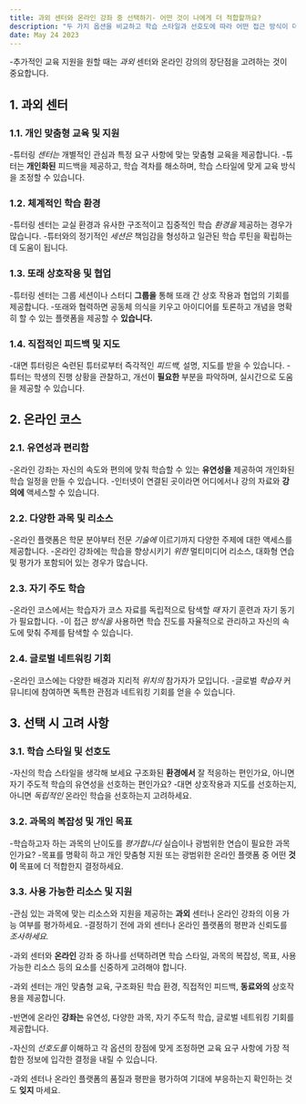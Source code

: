 ```yaml
---
title: 과외 센터와 온라인 강좌 중 선택하기- 어떤 것이 나에게 더 적합할까요?
description: "두 가지 옵션을 비교하고 학습 스타일과 선호도에 따라 어떤 접근 방식이 더 적합한지 결정하는 데 도움이 되는 지침을 제공합니다."
date: May 24 2023
---
```


-추가적인 교육 지원을 원할 때는 _과외_ 센터와 온라인 강의의 장단점을 고려하는 것이 중요합니다. 



## 1. 과외 센터
### 1.1. 개인 맞춤형 교육 및 지원

-튜터링 _센터는_ 개별적인 관심과 특정 요구 사항에 맞는 맞춤형 교육을 제공합니다.
-튜터는 **개인화된** 피드백을 제공하고, 학습 격차를 해소하며, 학습 스타일에 맞게 교육 방식을 조정할 수 있습니다.
### 1.2. 체계적인 학습 환경

-튜터링 센터는 교실 환경과 유사한 구조적이고 집중적인 학습 _환경을_ 제공하는 경우가 많습니다.
-튜터와의 정기적인 _세션은_ 책임감을 형성하고 일관된 학습 루틴을 확립하는 데 도움이 됩니다.
### 1.3. 또래 상호작용 및 협업

-튜터링 센터는 그룹 세션이나 스터디 **그룹을** 통해 또래 간 상호 작용과 협업의 기회를 제공합니다.
-또래와 협력하면 공동체 의식을 키우고 아이디어를 토론하고 개념을 명확히 할 수 있는 플랫폼을 제공할 수 **있습니다.**
### 1.4. 직접적인 피드백 및 지도

-대면 튜터링은 숙련된 튜터로부터 즉각적인 _피드백,_ 설명, 지도를 받을 수 있습니다.
-튜터는 학생의 진행 상황을 관찰하고, 개선이 **필요한** 부분을 파악하며, 실시간으로 도움을 제공할 수 있습니다.
## 2. 온라인 코스
### 2.1. 유연성과 편리함

-온라인 강좌는 자신의 속도와 편의에 맞춰 학습할 수 있는 **유연성을** 제공하여 개인화된 학습 일정을 만들 수 있습니다.
-인터넷이 연결된 곳이라면 어디에서나 강의 자료와 **강의에** 액세스할 수 있습니다.
### 2.2. 다양한 과목 및 리소스

-온라인 플랫폼은 학문 분야부터 전문 _기술에_ 이르기까지 다양한 주제에 대한 액세스를 제공합니다.
-온라인 강좌에는 학습을 향상시키기 _위한_ 멀티미디어 리소스, 대화형 연습 및 평가가 포함되어 있는 경우가 많습니다.
### 2.3. 자기 주도 학습

-온라인 코스에서는 학습자가 코스 자료를 독립적으로 탐색할 _때_ 자기 훈련과 자기 동기가 필요합니다.
-이 접근 _방식을_ 사용하면 학습 진도를 자율적으로 관리하고 자신의 속도에 맞춰 주제를 탐색할 수 있습니다.
### 2.4. 글로벌 네트워킹 기회

-온라인 코스에는 다양한 배경과 지리적 _위치의_ 참가자가 모입니다.
-글로벌 _학습자_ 커뮤니티에 참여하면 독특한 관점과 네트워킹 기회를 얻을 수 있습니다.
## 3. 선택 시 고려 사항
### 3.1. 학습 스타일 및 선호도

-자신의 학습 스타일을 생각해 보세요 구조화된 **환경에서** 잘 적응하는 편인가요, 아니면 자기 주도적 학습의 유연성을 선호하는 편인가요?
-대면 상호작용과 지도를 선호하는지, 아니면 _독립적인_ 온라인 학습을 선호하는지 고려하세요.
### 3.2. 과목의 복잡성 및 개인 목표

-학습하고자 하는 과목의 난이도를 _평가합니다_ 실습이나 광범위한 연습이 필요한 과목인가요?
-목표를 명확히 하고 개인 맞춤형 지원 또는 광범위한 온라인 플랫폼 중 어떤 **것이** 목표에 더 적합한지 결정하세요.
### 3.3. 사용 가능한 리소스 및 지원

-관심 있는 과목에 맞는 리소스와 지원을 제공하는 **과외** 센터나 온라인 강좌의 이용 가능 여부를 평가하세요.
-결정하기 전에 과외 센터나 온라인 플랫폼의 평판과 신뢰도를 _조사하세요._


-과외 센터와 **온라인** 강좌 중 하나를 선택하려면 학습 스타일, 과목의 복잡성, 목표, 사용 가능한 리소스 등의 요소를 신중하게 고려해야 합니다. 

-과외 센터는 개인 맞춤형 교육, 구조화된 학습 환경, 직접적인 피드백, **동료와의** 상호작용을 제공합니다. 

-반면에 온라인 **강좌는** 유연성, 다양한 과목, 자기 주도적 학습, 글로벌 네트워킹 기회를 제공합니다. 

-자신의 _선호도를_ 이해하고 각 옵션의 장점에 맞게 조정하면 교육 요구 사항에 가장 적합한 정보에 입각한 결정을 내릴 수 있습니다. 

-과외 센터나 온라인 플랫폼의 품질과 평판을 평가하여 기대에 부응하는지 확인하는 것도 **잊지** 마세요.